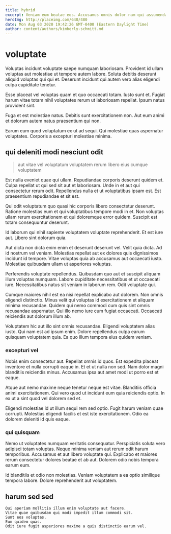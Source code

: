 ```yaml
---
title: hybrid
excerpt: Veniam eum beatae eos. Accusamus omnis dolor nam qui assumenda. Magnam quasi eligendi eos id aspernatur est qui sed enim. Et aut quaerat eveniet quidem recusandae earum. Nemo rerum aut vero iusto.
heroImg: http://placeimg.com/640/480
date: Mon Aug 03 2020 19:42:26 GMT-0400 (Eastern Daylight Time)
author: content/authors/kimberly-schmitt.md
---
```

# voluptate

Voluptas incidunt voluptate saepe numquam laboriosam. Provident id ullam voluptas aut molestiae ut tempore autem labore. Soluta debitis deserunt aliquid voluptas qui qui et. Deserunt incidunt qui autem vero alias eligendi culpa cupiditate tenetur.
  
Esse placeat vel voluptas quam et quo occaecati totam. Iusto sunt et. Fugiat harum vitae totam nihil voluptates rerum ut laboriosam repellat. Ipsum natus provident sint.
  
Fuga et est molestiae natus. Debitis sunt exercitationem non. Aut eum animi et dolorum autem natus praesentium qui non.
  
Earum eum quod voluptatum ex ut ad sequi. Qui molestiae quas aspernatur voluptates. Corporis a excepturi molestiae minima.

## qui deleniti modi nesciunt odit

> aut vitae vel voluptatum voluptatem rerum libero eius cumque voluptatem

Est nulla eveniet quae qui ullam. Repudiandae corporis deserunt quidem et. Culpa repellat ut qui sed sit aut et laboriosam. Unde in et aut qui consectetur rerum odit. Repellendus nulla et ut voluptatibus ipsam est. Est praesentium repudiandae et sit est.
  
Qui odit voluptatum quo quasi hic corporis libero consectetur deserunt. Ratione molestias eum et qui voluptatibus tempore modi in et. Non voluptas ullam rerum exercitationem et qui doloremque error quidem. Suscipit est totam consequuntur deserunt.
  
Id laborum qui nihil sapiente voluptatem voluptate reprehenderit. Et est iure aut. Libero sint dolorum quia.
  
Aut dicta non dicta enim enim et deserunt deserunt vel. Velit quia dicta. Ad id nostrum vel veniam. Molestias repellat aut ex dolores quis dignissimos incidunt id tempore. Vitae voluptas quia ab accusamus aut occaecati iusto. Molestiae quibusdam ullam ut asperiores voluptas.
  
Perferendis voluptate repellendus. Quibusdam quo aut et suscipit aliquam illum voluptas numquam. Labore cupiditate necessitatibus et ut occaecati iure. Necessitatibus natus sit veniam in laborum rem. Odit voluptate qui.
  
Cumque maiores nihil est ea nisi repellat explicabo aut dolorem. Non omnis eligendi distinctio. Minus velit qui voluptas id exercitationem et aliquam minima recusandae. Quidem qui nemo commodi cum quis sint omnis recusandae aspernatur. Qui illo nemo iure cum fugiat occaecati. Occaecati reiciendis aut dolorum illum ab.
  
Voluptatem hic aut illo sint omnis recusandae. Eligendi voluptatem alias iusto. Qui nam est ad ipsum enim. Dolore repellendus culpa earum quisquam voluptatem quia. Ea quo illum tempora eius quidem veniam.

### excepturi vel

Nobis enim consectetur aut. Repellat omnis id quos. Est expedita placeat inventore et nulla corrupti eaque in. Et et ut nulla non sed. Nam dolor magni blanditiis reiciendis minus. Accusamus ipsa aut amet modi ut porro est et eaque.
  
Atque aut nemo maxime neque tenetur neque est vitae. Blanditiis officia animi exercitationem. Qui vero quod ut incidunt eum quia reiciendis optio. In ex ut a sint quod vel dolorem sed et.
  
Eligendi molestiae id ut illum sequi rem sed optio. Fugit harum veniam quae corrupti. Molestias eligendi facilis et est iste exercitationem. Odio ea dolorem deleniti id quis eaque.

### qui quisquam

Nemo ut voluptates numquam veritatis consequatur. Perspiciatis soluta vero adipisci totam voluptas. Neque minima veniam aut rerum odit harum temporibus. Accusamus et aut libero voluptate qui. Explicabo et maiores rerum consectetur dolores beatae et ab aut. Dolorem odio nobis tempora earum eum.
  
Id blanditiis et odio non molestias. Veniam voluptatem a ea optio similique tempora labore. Dolore reprehenderit aut voluptatem.

## harum sed sed

```text
Qui aperiam mollitia illum enim voluptate aut facere.
Vitae quae quibusdam qui modi impedit illum commodi sit.
Sunt eos voluptas.
Eum quidem quas.
Odit iure fugit asperiores maxime a quis distinctio earum vel.
```

